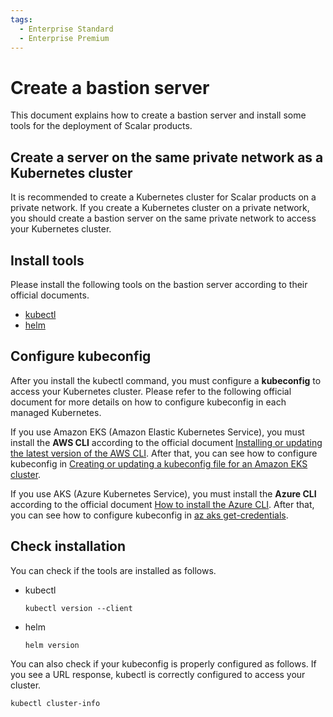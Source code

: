 ```yaml
---
tags:
  - Enterprise Standard
  - Enterprise Premium
---
```


# Create a bastion server

This document explains how to create a bastion server and install some tools for the deployment of Scalar products.

## Create a server on the same private network as a Kubernetes cluster

It is recommended to create a Kubernetes cluster for Scalar products on a private network. If you create a Kubernetes cluster on a private network, you should create a bastion server on the same private network to access your Kubernetes cluster.

## Install tools

Please install the following tools on the bastion server according to their official documents.

* [kubectl](https://kubernetes.io/docs/tasks/tools/#kubectl)
* [helm](https://helm.sh/docs/intro/install/)

## Configure kubeconfig

After you install the kubectl command, you must configure a **kubeconfig** to access your Kubernetes cluster. Please refer to the following official document for more details on how to configure kubeconfig in each managed Kubernetes.

If you use Amazon EKS (Amazon Elastic Kubernetes Service), you must install the **AWS CLI** according to the official document [Installing or updating the latest version of the AWS CLI](https://docs.aws.amazon.com/cli/latest/userguide/getting-started-install.html). After that, you can see how to configure kubeconfig in [Creating or updating a kubeconfig file for an Amazon EKS cluster](https://docs.aws.amazon.com/eks/latest/userguide/create-kubeconfig.html).

If you use AKS (Azure Kubernetes Service), you must install the **Azure CLI** according to the official document [How to install the Azure CLI](https://learn.microsoft.com/en-us/cli/azure/install-azure-cli). After that, you can see how to configure kubeconfig in [az aks get-credentials](https://learn.microsoft.com/en-us/cli/azure/aks?view=azure-cli-latest#az-aks-get-credentials).

## Check installation

You can check if the tools are installed as follows.

* kubectl
  ```console
  kubectl version --client
  ```
* helm
  ```console
  helm version
  ```

You can also check if your kubeconfig is properly configured as follows. If you see a URL response, kubectl is correctly configured to access your cluster.
```console
kubectl cluster-info
```
